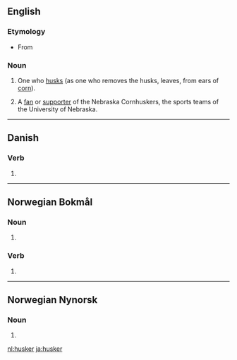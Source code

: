 ==English==

===Etymology===
* From {{suffix|husk|er|lang=en}}

===Noun===
{{en-noun}}

# One who [[husk]]s (as one who removes the husks, leaves, from ears of [[corn]]).
# {{label|en|US|slang}} A [[fan]] or [[supporter]] of the Nebraska Cornhuskers, the sports teams of the University of Nebraska.

----

==Danish==

===Verb===
{{head|da|verb form}}

# {{present tense of|huske|lang=da}}

----

==Norwegian Bokmål==

===Noun===
{{head|nb|noun form|g=m|g2=f}}

# {{inflection of|huske||indefinite|p|lang=nb}}

===Verb===
{{head|nb|verb form}}

# {{present tense of|huske|lang=nb}}

----

==Norwegian Nynorsk==

===Noun===
{{head|nn|noun form|g=f}}

# {{inflection of|huske||indefinite|p|lang=nn}}

[[nl:husker]]
[[ja:husker]]